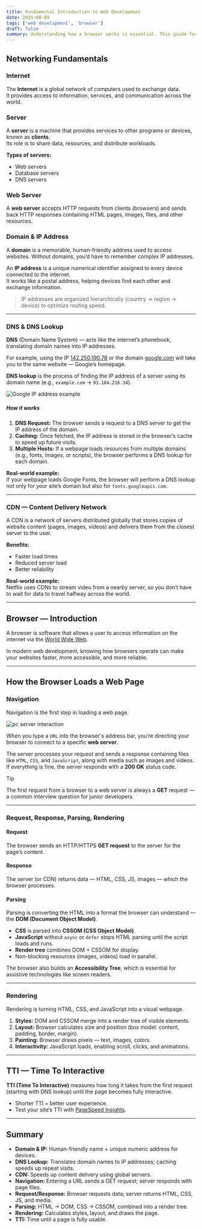 ```yaml
---
title: Fundamental Introduction to Web Development
date: 2025-08-09
tags: ['web development', 'browser']
draft: false
summary: Understanding how a browser works is essential. This guide focuses primarily on browser-based development.
---
```


<TOCInline toc={props.toc} toHeading={3} />

## Networking Fundamentals

### Internet

The **Internet** is a global network of computers used to exchange data.  
It provides access to information, services, and communication across the world.

### Server

A **server** is a machine that provides services to other programs or devices, known as **clients**.  
Its role is to share data, resources, and distribute workloads.

**Types of servers:**

- Web servers
- Database servers
- DNS servers

### Web Server

A **web server** accepts HTTP requests from clients (browsers) and sends back HTTP responses containing HTML pages, images, files, and other resources.

### Domain & IP Address

A **domain** is a memorable, human-friendly address used to access websites. Without domains, you’d have to remember complex IP addresses.

An **IP address** is a unique numerical identifier assigned to every device connected to the internet.  
It works like a postal address, helping devices find each other and exchange information.

> IP addresses are organized hierarchically (country → region → device) to optimize routing speed.

---

### DNS & DNS Lookup

**DNS** (Domain Name System) — acts like the internet’s phonebook, translating domain names into IP addresses.

For example, using the IP [142.250.190.78](http://142.250.190.78/) or the domain [google.com](https://google.com) will take you to the same website — Google’s homepage.

**DNS lookup** is the process of finding the IP address of a server using its domain name (e.g., `example.com` → `93.184.216.34`).

![Google IP address example](/static/images/blog/google-ip.png)

##### How it works

1. **DNS Request:** The browser sends a request to a DNS server to get the IP address of the domain.
2. **Caching:** Once fetched, the IP address is stored in the browser’s cache to speed up future visits.
3. **Multiple Hosts:** If a webpage loads resources from multiple domains (e.g., fonts, images, or scripts), the browser performs a DNS lookup for each domain.

**Real-world example:**  
If your webpage loads Google Fonts, the browser will perform a DNS lookup not only for your site’s domain but also for `fonts.googleapis.com`.

---

### CDN — Content Delivery Network

A CDN is a network of servers distributed globally that stores copies of website content (pages, images, videos) and delivers them from the closest server to the user.

**Benefits:**

- Faster load times
- Reduced server load
- Better reliability

**Real-world example:**  
Netflix uses CDNs to stream video from a nearby server, so you don’t have to wait for data to travel halfway across the world.

---

## Browser — Introduction

A browser is software that allows a user to access information on the internet via the [World Wide Web](https://en.wikipedia.org/wiki/World_Wide_Web).

In modern web development, knowing how browsers operate can make your websites faster, more accessible, and more reliable.

---

## How the Browser Loads a Web Page

### Navigation

Navigation is the first step in loading a web page.

![pc server interaction](/static/images/blog/browser-navigation.png)

When you type a `URL` into the browser's address bar, you’re directing your browser to connect to a specific **web server**.

The server processes your request and sends a response containing files like `HTML`, `CSS`, and `JavaScript`, along with media such as images and videos. If everything is fine, the server responds with a **200 OK** status code.

> [!tip]
> The first request from a browser to a web server is always a **GET** request — a common interview question for junior developers.

---

### Request, Response, Parsing, Rendering

#### Request

The browser sends an HTTP/HTTPS **GET request** to the server for the page’s content.

#### Response

The server (or CDN) returns data — HTML, CSS, JS, images — which the browser processes.

#### Parsing

Parsing is converting the HTML into a format the browser can understand — the **DOM (Document Object Model)**.

- **CSS** is parsed into **CSSOM (CSS Object Model)**.
- **JavaScript** without `async` or `defer` stops HTML parsing until the script loads and runs.
- **Render tree** combines DOM + CSSOM for display.
- Non-blocking resources (images, videos) load in parallel.

The browser also builds an **Accessibility Tree**, which is essential for assistive technologies like screen readers.

---

### Rendering

Rendering is turning HTML, CSS, and JavaScript into a visual webpage.

1. **Styles:** DOM and CSSOM merge into a render tree of visible elements.
2. **Layout:** Browser calculates size and position (box model: content, padding, border, margin).
3. **Painting:** Browser draws pixels — text, images, colors.
4. **Interactivity:** JavaScript loads, enabling scroll, clicks, and animations.

---

## TTI — Time To Interactive

**TTI (Time To Interactive)** measures how long it takes from the first request (starting with DNS lookup) until the page becomes fully interactive.

- Shorter TTI = better user experience.
- Test your site’s TTI with [PageSpeed Insights](https://pagespeed.web.dev/).

---

## Summary

- **Domain & IP:** Human-friendly name + unique numeric address for devices.
- **DNS Lookup:** Translates domain names to IP addresses; caching speeds up repeat visits.
- **CDN:** Speeds up content delivery using global servers.
- **Navigation:** Entering a URL sends a GET request; server responds with page files.
- **Request/Response:** Browser requests data; server returns HTML, CSS, JS, and media.
- **Parsing:** HTML → DOM, CSS → CSSOM, combined into a render tree.
- **Rendering:** Calculates styles, layout, and draws the page.
- **TTI:** Time until a page is fully usable.

